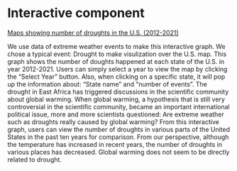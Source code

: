 # Interactive component

[Maps showing number of droughts in the U.S. (2012-2021)](https://vizhub.com/skyyce/a1519407276147fdabe6c3e639270aa6?edit=files&file=index.html&mode=full)

We use data of extreme weather events to make this interactive graph. We chose a typical event: Drought to make visulization over the U.S. map.
This graph shows the number of doughts happened at each state of the U.S. in year 2012-2021. Users can simply select a year to view the map by clicking the "Select Year" button.
Also, when clicking on a specific state, it will pop up the information about: "State name" and "number of events".
The drought in East Africa has triggered discussions in the scientific community about global warming. When global warming, a hypothesis that is still very controversial in the scientific community, became an important international political issue, more and more scientists questioned: Are extreme weather such as droughts really caused by global warming?
From this interactive graph, users can view the number of droughts in various parts of the United States in the past ten years for comparison. From our perspective, although the temperature has increased in recent years, the number of droughts in various places has decreased. Global warming does not seem to be directly related to drought.

